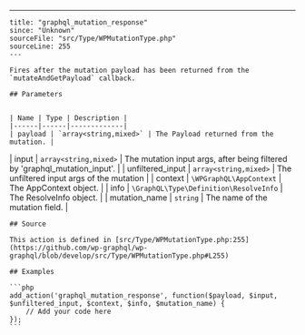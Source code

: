---
    title: "graphql_mutation_response"
    since: "Unknown"
    sourceFile: "src/Type/WPMutationType.php"
    sourceLine: 255
    ---
    
    Fires after the mutation payload has been returned from the `mutateAndGetPayload` callback.
    
    ## Parameters
    
    
    | Name | Type | Description |
    |------|------|-------------|
    | payload | `array<string,mixed>` | The Payload returned from the mutation. |
| input | `array<string,mixed>` | The mutation input args, after being filtered by 'graphql_mutation_input'. |
| unfiltered_input | `array<string,mixed>` | The unfiltered input args of the mutation |
| context | `\WPGraphQL\AppContext` | The AppContext object. |
| info | `\GraphQL\Type\Definition\ResolveInfo` | The ResolveInfo object. |
| mutation_name | `string` | The name of the mutation field. |
    
    
    ## Source

    This action is defined in [src/Type/WPMutationType.php:255](https://github.com/wp-graphql/wp-graphql/blob/develop/src/Type/WPMutationType.php#L255)

    ## Examples

    ```php
    add_action('graphql_mutation_response', function($payload, $input, $unfiltered_input, $context, $info, $mutation_name) {
        // Add your code here
    });
    ```
    